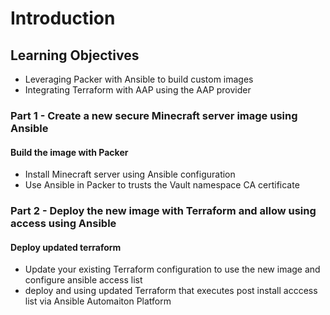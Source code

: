 # Introduction

## Learning Objectives

* Leveraging Packer with Ansible to build custom images
* Integrating Terraform with AAP using the AAP provider

### Part 1 - Create a new secure Minecraft server image using Ansible

#### Build the image with Packer
* Install Minecraft server using Ansible configuration
* Use Ansible in Packer to trusts the Vault namespace CA certificate

### Part 2 - Deploy the new image with Terraform and allow using access using Ansible

#### Deploy updated terraform 
* Update your existing Terraform configuration to use the new image and configure ansible access list
* deploy and using updated Terraform that executes post install acccess list via Ansible Automaiton Platform
